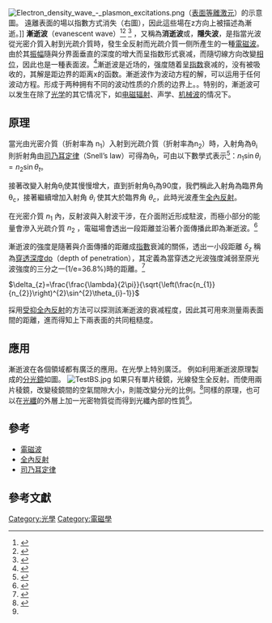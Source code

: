 {{expand|time=2016-04-29T05:59:07+00:00}}
{{TA|G1=物理學}}
[[File:Electron_density_wave_-_plasmon_excitations.png|thumb]]（[[表面等离激元|表面等離激元]]）的示意圖。 遠離表面的場以指數方式消失（右圖），因此這些場在z方向上被描述為漸逝。]]
'''漸逝波'''（evanescent wave）<ref name=IEEEDict_1992>{{cite book|title=IEEE Standard Dictionary of Electrical and Electronics Terms|date=1992|publisher=The Institute of Electrical and Electronics Engineers, Inc.|location=New York, NY|isbn=1-55937-2400|page=458|edition=IEEE STD 100-1992|language=en}}</ref><ref name=Hecht2002>{{cite book|last =Hecht|first=Eugene|title=Optics|url =https://archive.org/details/optics00hech_225|year=2002|location=United States of America|publisher=Addison Wesley|edition= 4th|pages=[https://archive.org/details/optics00hech_225/page/n130 124]-125|isbn=0-8053-8566-5|language=en}}</ref>
<ref name="Griffiths1998">{{cite book
| author=Griffiths, David J.
|title=Introduction to Electrodynamics
|edition=3rd
| publisher=Prentice Hall 
|year=1998
|language=en
|isbn=0-13-805326-X}}</ref>
，又稱為'''消逝波'''或，'''隱失波'''，是指當光波從光密介質入射到光疏介質時，發生全反射而光疏介質一侧所產生的一種[[電磁波|電磁波]]。由於其[[振幅|振幅]]隨與分界面垂直的深度的增大而呈指数形式衰减，而隨切線方向改變[[相位|相位]]，因此也是一種表面波。<ref name=Bennett>{{cite book|title=Principles of Physical Optics
|last=Bennett
|first=Charles A.
|publisher=Wiley
|edition=1st
|year=2008
|language=en}}</ref>漸逝波是近场的，强度随着呈[[指数|指数]]衰减的，没有被吸收的，其解是距边界的距离x的函数。漸逝波作为波动方程的解，可以运用于任何波动方程。形成于两种拥有不同的波动性质的介质的边界上。{{需要解释|在距离表面三分之一波长的距离下最为强烈}}。特别的，漸逝波可以发生在除了[[光学|光学]]的其它情况下，如[[电磁辐射|电磁辐射]]、声学、[[机械波|机械波]]的情况下。

==原理==
當光由光密介質（折射率為 n<sub>1</sub>）入射到光疏介質（折射率為n<sub>2</sub>）時，入射角為θ<sub>i</sub>則折射角由[[司乃耳定律|司乃耳定律]]（Snell’s law）可得為θ<sub>t</sub>，可由以下數學式表示<ref name=Lorrain1988>{{cite book
|author=Paul Lorrain
|coauthor=Dale P. Corson
|title=Electromagnetic Fields and Waves
|url=https://archive.org/details/electromagneticf0000lorr
|year=1988
|location=New York
|publisher=W. H. Freeman and Company
|edition= 3rd
|pages=[https://archive.org/details/electromagneticf0000lorr/page/557 557]
|isbn=0-7167-1869-3
|language=en}}</ref>：<math>n_{1}\sin\theta_{i}=n_{2}\sin\theta_{t}</math>。

接著改變入射角θ<sub>i</sub>使其慢慢增大，直到折射角θ<sub>t</sub>為90度，我們稱此入射角為臨界角θ<sub>c</sub>，接著繼續增加入射角 <math>\theta_{i}</math> 使其大於臨界角 <math>\theta_{c}</math>，此時光波產生[[全內反射|全內反射]]。

在光密介質 <math>n_{1}</math> 內，反射波與入射波干涉，在介面附近形成駐波，而極小部分的能量會滲入光疏介質 <math>n_{2}</math> ，電磁場會透出一段距離並沿著介面傳播此即為漸逝波。<ref name="Reitz1993">{{citebook
|title=Foundations of Electromagnetic Theory
|edition=Fourth
|author=John R. Reitz
|coauthor=Frederick J. Milford
|publisher=Addison-Wesley Publishing Company
|year=1993
|chapter=18
|language=en
|ISBN=0-201-52624-7
}}</ref>

漸逝波的強度是隨著與介面傳播的距離成[[指數|指數]]衰減的關係，透出一小段距離 <math>\delta_{z}</math> 稱為[[穿透深度|穿透深度]]dp（depth of penetration），其定義為當穿透之光波強度減弱至原光波強度的三分之一(1/e=36.8%)時的距離。<ref name=Wangsness>{{cite book|title=Electromagnetic Fields
|url=https://archive.org/details/electromagneticf0000wang
|last=Wangsness
|first=Roald K.
|edition=2nd
|publisher=John Wiley and Sons
|year=1986
|ISBN=0-471-85912-5
|language=en}}</ref>

<math>\delta_{z}=\frac{\frac{\lambda}{2\pi}}{\sqrt{\left(\frac{n_{1}}{n_{2}}\right)^{2}\sin^{2}\theta_{i}-1}}</math>

採用[[全內反射#受抑內全反射技術|受抑全內反射]]的方法可以探测該漸逝波的衰减程度，因此其可用來测量兩表面間的距離，進而得知上下兩表面的共同粗糙度。

==應用==
漸逝波在各個領域都有廣泛的應用。在光學上特別廣泛。
例如利用漸逝波原理製成的[[分光鏡|分光鏡]]如圖。
[[File:TestBS.jpg|thumb]]
如果只有單片稜鏡，光線發生全反射。而使用兩片稜鏡，改變稜鏡間的空氣間隙大小，則能改變分光的比例。<ref name=郁道銀>{{cite book|title=工程光學基礎教程
|author=郁道銀
|coauthors=談恆英
|pages=205
|year=2010
|ISBN=978-7-111-21292-8
|}}</ref>同樣的原理，也可以在[[光纖|光纖]]的外層上加一光密物質從而得到光纖內部的性質<ref name=Hecht2002 />。

==參考==
* [[電磁波|電磁波]]
* [[全內反射|全內反射]]
* [[司乃耳定律|司乃耳定律]]

==參考文獻==
<references />

[[Category:光學|Category:光學]]
[[Category:電磁學|Category:電磁學]]
